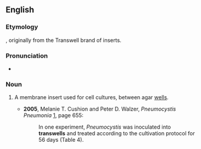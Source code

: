 ==English==

===Etymology===

{{prefix|trans|well}}, originally from the Transwell brand of inserts.

===Pronunciation===
* {{IPA|/ˈtrænzwɛl/}}

===Noun===
{{en-noun}}

# {{medicine|microbiology}} A membrane insert used for cell cultures, between agar [[well]]s.
#* '''2005''', Melanie T. Cushion and Peter D. Walzer, ''Pneumocystis Pneumonia'' [http://books.google.com/books?id=bi4TsV3pUeoC], page 655:
#*: In one experiment, ''Pneumocystis'' was inoculated into '''transwells''' and treated according to the cultivation protocol for 56 days (Table 4).